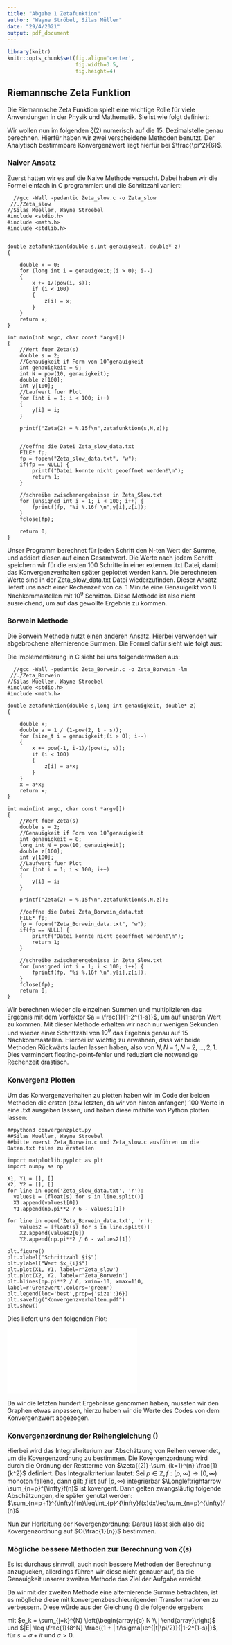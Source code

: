 ```yaml
---
title: "Abgabe 1 Zetafunktion"
author: "Wayne Ströbel, Silas Müller"
date: "29/4/2021"
output: pdf_document
---
```

```r
library(knitr)
knitr::opts_chunk$set(fig.align='center',
                      fig.width=3.5,
                      fig.height=4)
```

## Riemannsche Zeta Funktion

Die Riemannsche Zeta Funktion spielt eine wichtige Rolle für viele Anwendungen in der Physik und Mathematik. Sie ist wie folgt definiert:

\begin{equation}
\label{eq:eins}
\zeta{(s)} = \sum_{k=1}^{\infty} \frac{1}{k^s},\hspace{35pt} s \in \mathbb{C} \textbackslash \{0\}
\end{equation}

Wir wollen nun im folgenden $\zeta{(2)}$ numerisch auf die 15. Dezimalstelle genau berechnen. Hierfür haben wir zwei verscheidene Methoden benutzt. Der Analytisch bestimmbare Konvergenzwert liegt hierfür bei $\frac{\pi^2}{6}$.

### Naiver Ansatz

Zuerst hatten wir es auf die Naive Methode versucht. Dabei haben wir die Formel einfach in C programmiert und die Schrittzahl variiert:

```{}
  //gcc -Wall -pedantic Zeta_slow.c -o Zeta_slow
 //./Zeta_slow
//Silas Mueller, Wayne Stroebel
#include <stdio.h>
#include <math.h>
#include <stdlib.h>


double zetafunktion(double s,int genauigkeit, double* z)                       
{
    
    double x = 0;
    for (long int i = genauigkeit;(i > 0); i--)
    {
        x += 1/(pow(i, s));
        if (i < 100)
        {
            z[i] = x;
        }
    }
    return x;
}

int main(int argc, char const *argv[])
{
    //Wert fuer Zeta(s)
    double s = 2;    
    //Genauigkeit if Form von 10^genauigkeit
    int genauigkeit = 9;                                                
    int N = pow(10, genauigkeit);
    double z[100];
    int y[100];
    //Laufwert fuer Plot
    for (int i = 1; i < 100; i++)                                      
    {
        y[i] = i;
    }
    
    printf("Zeta(2) = %.15f\n",zetafunktion(s,N,z));
  
  
    //oeffne die Datei Zeta_slow_data.txt
    FILE* fp;
    fp = fopen("Zeta_slow_data.txt", "w");                              
    if(fp == NULL) {
        printf("Datei konnte nicht geoeffnet werden!\n");
        return 1;
    }
    
    //schreibe zwischenergebnisse in Zeta_Slow.txt
    for (unsigned int i = 1; i < 100; i++) {                              
        fprintf(fp, "%i %.16f \n",y[i],z[i]);
    }
    fclose(fp);

    return 0;
}
```



Unser Programm berechnet für jeden Schritt den N-ten Wert der Summe, und addiert diesen auf einen Gesamtwert. Die Werte nach jedem Schritt speichern wir für die ersten 100 Schritte in einer externen .txt Datei, damit das Konvergenzverhalten später geplottet werden kann. Die berechneten Werte sind in der Zeta_slow_data.txt Datei wiederzufinden. Dieser Ansatz liefert uns nach einer Rechenzeit von ca. 1 Minute eine Genauigeikt von 8 Nachkommastellen mit $10^9$ Schritten. Diese Methode ist also nicht ausreichend, um auf das gewollte Ergebnis zu kommen. 


### Borwein Methode

Die Borwein Methode nutzt einen anderen Ansatz. Hierbei verwenden wir abgebrochene alternierende Summen. Die Formel dafür sieht wie folgt aus:

\begin{equation}
\label{eq:altern}
\zeta{(s)} = \frac{1}{1-2^{1-s}} \sum_{k=1}^{\infty} \frac{(-1)^{k-1}}{k^s} 
\end{equation}

Die Implementierung in C sieht bei uns folgendermaßen aus: 

```{}
  //gcc -Wall -pedantic Zeta_Borwein.c -o Zeta_Borwein -lm
 //./Zeta_Borwein
//Silas Mueller, Wayne Stroebel
#include <stdio.h>
#include <math.h>

double zetafunktion(double s,long int genauigkeit, double* z)
{ 
    
    double x;
    double a = 1 / (1-pow(2, 1 - s));
    for (size_t i = genauigkeit;(i > 0); i--)
    {
        x += pow(-1, i-1)/(pow(i, s));
        if (i < 100)
        {
            z[i] = a*x;
        }        
    }
    x = a*x;
    return x;
}

int main(int argc, char const *argv[])
{
    //Wert fuer Zeta(s)
    double s = 2;   
    //Genauigkeit if Form von 10^genauigkeit
    int genauigkeit = 8;                                                
    long int N = pow(10, genauigkeit);
    double z[100];
    int y[100];
    //Laufwert fuer Plot
    for (int i = 1; i < 100; i++)                                         
    {
        y[i] = i;
    }

    printf("Zeta(2) = %.15f\n",zetafunktion(s,N,z));

    //oeffne die Datei Zeta_Borwein_data.txt
    FILE* fp;
    fp = fopen("Zeta_Borwein_data.txt", "w");                              
    if(fp == NULL) {
        printf("Datei konnte nicht geoeffnet werden!\n");
        return 1;
    }

    //schreibe zwischenergebnisse in Zeta_Slow.txt
    for (unsigned int i = 1; i < 100; i++) {                              
        fprintf(fp, "%i %.16f \n",y[i],z[i]);
    }
    fclose(fp);
    return 0;
}
``` 

Wir berechnen wieder die einzelnen Summen und multiplizieren das Ergebnis mit dem Vorfaktor $a = \frac{1}{1-2^{1-s}}$, um auf unseren Wert zu kommen. Mit dieser Methode erhalten wir nach nur wenigen Sekunden und wieder einer Schrittzahl von $10^9$ das Ergebnis genau auf 15 Nachkommastellen. Hierbei ist wichtig zu erwähnen, dass wir beide Methoden Rückwärts laufen lassen haben, also von $N, N-1, N-2, ..., 2, 1$. Dies vermindert floating-point-fehler und reduziert die notwendige Rechenzeit drastisch. 


### Konvergenz Plotten

Um das Konvergenzverhalten zu plotten haben wir im Code der beiden Methoden die ersten (bzw letzten, da wir von hinten anfangen) 100 Werte in eine .txt ausgeben lassen, und haben diese mithilfe von Python plotten lassen:

```{}
##python3 convergenzplot.py
##Silas Mueller, Wayne Stroebel
##bitte zuerst Zeta_Borwein.c und Zeta_slow.c ausführen um die Daten.txt files zu erstellen

import matplotlib.pyplot as plt
import numpy as np

X1, Y1 = [], []
X2, Y2 = [], []
for line in open('Zeta_slow_data.txt', 'r'):
  values1 = [float(s) for s in line.split()] 
  X1.append(values1[0])
  Y1.append(np.pi**2 / 6 - values1[1])

for line in open('Zeta_Borwein_data.txt', 'r'):
    values2 = [float(s) for s in line.split()]
    X2.append(values2[0])
    Y2.append(np.pi**2 / 6 - values2[1])

plt.figure()
plt.xlabel("Schrittzahl $i$")
plt.ylabel("Wert $x_{i}$")
plt.plot(X1, Y1, label=r'Zeta_slow')
plt.plot(X2, Y2, label=r'Zeta_Borwein')
plt.hlines(np.pi**2 / 6, xmin=-10, xmax=110, label=r'Grenzwert',colors='green')
plt.legend(loc='best',prop={'size':16})
plt.savefig("Konvergenzverhalten.pdf")
plt.show()
```

Dies liefert uns den folgenden Plot:

![](Konvergenzverhalten.pdf)

Da wir die letzten hundert Ergebnisse genommen haben, mussten wir den Graphen etwas anpassen, hierzu haben wir die Werte des Codes von dem Konvergenzwert abgezogen.


### Konvergenzordnung der Reihengleichung (\ref{eq:eins})

Hierbei wird das Integralkriterium zur Abschätzung von Reihen verwendet, um die Kovergenzordnung zu bestimmen.\newline
Die Kovergenzordnung wird durch die Ordnung der Restterme von $\zeta{(2)}-\sum_{k=1}^{n} \frac{1}{k^2}$ definiert. \newline
Das Integralkriterium lautet:\newline
Sei $p\in \mathbb{Z}, f:[p,\infty)\rightarrow[0,\infty)$ monoton fallend, dann gilt:\newline
$f$ ist auf $[p,\infty)$ integrierbar  $\Longleftrightarrow \sum_{n=p}^{\infty}f(n)$ ist kovergent.\newline
Dann gelten zwangsläufig folgende Abschätzungen, die später genutzt werden:\newline
$\sum_{n=p+1}^{\infty}f(n)\leq\int_{p}^{\infty}f(x)dx\leq\sum_{n=p}^{\infty}f(n)$

Nun zur Herleitung der Kovergenzordnung:
\begin{equation}
\zeta{(2)}-\sum_{k=1}^{n}\frac{1}{k^2}
=\sum_{k=1}^{\infty}\frac{1}{k^2}-\sum_{k=1}^{n}\frac{1}{k^2}
=\sum_{k=n+1}^{\infty}\frac{1}{k^2}\leq\int_{n}^{\infty}\frac{1}{x^2}dx
=\lim_{a \to \infty}\left[\frac{-1}{x}\right]_n^a
=\frac{1}{n}\leq\sum_{k=n}^{\infty}\frac{1}{k^2}
\end{equation}
Daraus lässt sich also die Kovergenzordnung auf $O(\frac{1}{n})$ bestimmen.

### Mögliche bessere Methoden zur Berechnung von $\zeta{(s)}$

Es ist durchaus sinnvoll, auch noch bessere Methoden der Berechnung anzugucken, allerdings führen wir diese nicht genauer auf, da die Genauigkeit unserer zweiten Methode das Ziel der Aufgabe erreicht. 

Da wir mit der zweiten Methode eine alternierende Summe betrachten, ist es mögliche diese mit konvergenzbeschleunigenden Transformationen zu verbessern. Diese würde aus der Gleichung  (\ref{eq:altern}) die folgende ergeben:

\begin{equation}
\zeta{(s)} = \frac{1}{1-2^{1-s}} \left( \sum_{k=1}^{N} \frac{(-1)^{k-1}}{k^s} + \frac{1}{2^N}\sum_{k=N+1}^{2N} \frac{(-1)^{k-1}e_{k-N}}{k^s} \right) + E_N(s)
\end{equation}

mit $e_k = \sum_{j=k}^{N} \left(\begin{array}{c} N \\ j \end{array}\right)$ und $|E| \leq \frac{1}{8^N} \frac{(1 + | t/\sigma|)e^{|t|\pi/2}}{|1-2^{1-s}|}$, für $s = \sigma + it$ und $\sigma > 0$.
